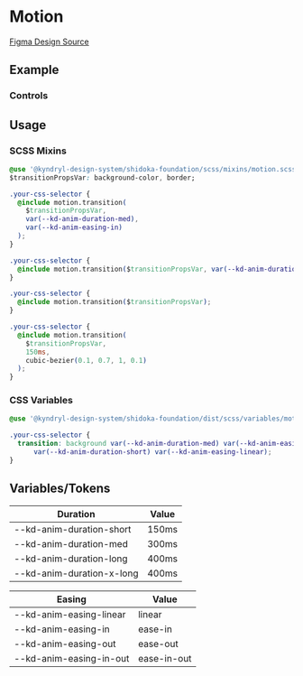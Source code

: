 
<Meta of={MotionStories} />

# Motion

[Figma Design Source](https://www.figma.com/file/5TqtPa7KWfhJbQv6ELnbqf/Foundation?node-id=72%3A17784&mode=dev)

## Example

<Canvas>
  <Story of={MotionStories.Transition} />
</Canvas>

### Controls

<Controls of={MotionStories.Transition} />

## Usage

### SCSS Mixins

```css
@use '@kyndryl-design-system/shidoka-foundation/scss/mixins/motion.scss';
$transitionPropsVar: background-color, border;

.your-css-selector {
  @include motion.transition(
    $transitionPropsVar,
    var(--kd-anim-duration-med),
    var(--kd-anim-easing-in)
  );
}

.your-css-selector {
  @include motion.transition($transitionPropsVar, var(--kd-anim-duration-med));
}

.your-css-selector {
  @include motion.transition($transitionPropsVar);
}

.your-css-selector {
  @include motion.transition(
    $transitionPropsVar,
    150ms,
    cubic-bezier(0.1, 0.7, 1, 0.1)
  );
}
```

### CSS Variables

```css
@use '@kyndryl-design-system/shidoka-foundation/dist/scss/variables/motion.scss';

.your-css-selector {
  transition: background var(--kd-anim-duration-med) var(--kd-anim-easing-in), border
      var(--kd-anim-duration-short) var(--kd-anim-easing-linear);
}
```

## Variables/Tokens

| Duration                  | Value |
| ------------------------- | ----- |
| --kd-anim-duration-short  | 150ms |
| --kd-anim-duration-med    | 300ms |
| --kd-anim-duration-long   | 400ms |
| --kd-anim-duration-x-long | 400ms |

| Easing                  | Value       |
| ----------------------- | ----------- |
| --kd-anim-easing-linear | linear      |
| --kd-anim-easing-in     | ease-in     |
| --kd-anim-easing-out    | ease-out    |
| --kd-anim-easing-in-out | ease-in-out |
